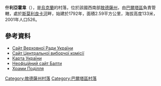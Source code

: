 {{coord|48|4|21|N|29|45|8|E|scale:30000|display=title}}

'''什利亞霍韋'''（{{lang-uk|Шляхове}}），是[[烏克蘭|烏克蘭]]的村落，位於該國西南部[[敖德薩州|敖德薩州]]，由[[巴爾塔區|巴爾塔區]]負責管轄，處於[[斯莫利良卡河_(薩夫蘭河支流)|斯莫利良卡河]]畔，始建於1792年，面積2.59平方公里，海拔高度133米，2001年人口526。

==參考資料==
* [https://web.archive.org/web/20110521215759/http://gska2.rada.gov.ua/ Сайт Верховної Ради України]
* [http://www.cvk.gov.ua/ Сайт Центральної виборчої комісії]{{Wayback|url=http://www.cvk.gov.ua/ |date=20101203204641 }}
* [http://maps.vlasenko.net/ Карта України]{{Wayback|url=http://maps.vlasenko.net/ |date=20160215103730 }}
* [http://baltatown.narod.ru/selo.htm Неофіційний сайт Балти]{{Wayback|url=http://baltatown.narod.ru/selo.htm |date=20160312005024 }}
* [http://www.myslenedrevo.com.ua/studies/xramypod/01balta.html Храми Поділля]{{Wayback|url=http://www.myslenedrevo.com.ua/studies/xramypod/01balta.html |date=20160320085127 }}

{{DEFAULTSORT:Шляхове}}
[[Category:敖德薩州村落|Category:敖德薩州村落]]
[[Category:巴爾塔區村落|Category:巴爾塔區村落]]


{{Odessa-geo-stub}}